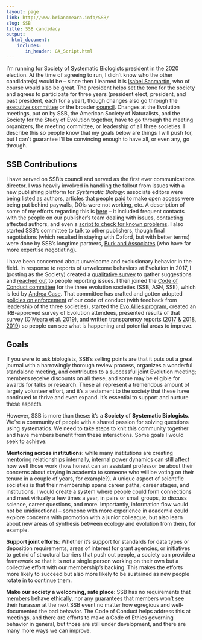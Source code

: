 ```yaml
---
layout: page
link: http://www.brianomeara.info/SSB/
slug: SSB
title: SSB candidacy
output:
  html_document:
    includes:
       in_header: GA_Script.html
---
```


I'm running for Society of Systematic Biologists president in the 2020 election. At the time of agreeing to run, I didn't know who the other candidate(s) would be -- since then I learned it is [Isabel Sanmartín](http://www.rjb.csic.es/jardinbotanico/jardin/contenido.php?Pag=413&tipo=cientifico&cod=98&len=en), who of course would also be great. The president helps set the tone for the society and agrees to participate for three years (president elect, president, and past president, each for a year), though changes also go through the [executive committee](https://www.systbio.org/executive-committee.html) or the broader [council](https://www.systbio.org/council.html). Changes at the Evolution meetings, put on by SSB, the American Society of Naturalists, and the Society for the Study of Evolution together, have to go through the meeting organizers, the meeting committee, or leadership of all three societies. I describe this so people know that my goals below are things I will push for, but I can't guarantee I'll be convincing enough to have all, or even any, go through.

## SSB Contributions

I have served on SSB's council and served as the first ever communications director. I was heavily involved in handling the fallout from issues with a new publishing platform for *Systematic Biology*: associate editors were being listed as authors, articles that people paid to make open access were being put behind paywalls, DOIs were not working, etc. A description of some of my efforts regarding this is [here](https://github.com/systbiol/reports/blob/master/2017_June/Communications.md) -- it included frequent contacts with the people on our publisher's team dealing with issues, contacting affected authors, and even a [script to check for known problems](https://github.com/systbiol/publisherchecking). I also started SSB's committee to talk to other publishers, though final negotiations (which resulted in staying with Oxford, but with better terms) were done by SSB's longtime partners, [Burk and Associates](http://www.burkinc.com/) (who have far more expertise negotiating).

I have been concerned about unwelcome and exclusionary behavior in the field. In response to reports of unwelcome behaviors at Evolution in 2017, I (posting as the Society) created a [qualitative survey](https://twitter.com/systbiol/status/881330667652513793?s=20) to gather suggestions and [reached out](https://twitter.com/systbiol/status/880995237879042049?s=20) to people reporting issues. I then joined the [Code of Conduct committee](https://www.evolutionmeetings.org/general-meeting-information.html#CoCC) for the three evolution societies (SSB, ASN, SSE), which is led by [Andrea Case](https://www.kent.edu/biology/profile/andrea-l-case). That committee has crafted and gotten adopted [policies on enforcement](https://www.evolutionmeetings.org/uploads/4/8/8/0/48804503/reporting.pdf) of our code of conduct (with feedback from leadership of the three societies), started the [Evo Allies program](https://www.evolutionmeetings.org/safe-evolution.html), created an IRB-approved survey of Evolution attendees, presented results of that survey ([O'Meara et al. 2019](https://figshare.com/articles/Unwelcome_behaviors_at_the_Evolution_meetings_Survey_results/8311595)), and written transparency reports ([2017 & 2018](https://www.evolutionmeetings.org/uploads/4/8/8/0/48804503/transparency_report.pdf), [2019](https://www.evolutionmeetings.org/uploads/4/8/8/0/48804503/transparency_report__2019.pdf)) so people can see what is happening and potential areas to improve.

## Goals

If you were to ask biologists, SSB’s selling points are that it puts out a great journal with a harrowingly thorough review process, organizes a wonderful standalone meeting, and contributes to a successful joint Evolution meeting; members receive discounts on all these, and some may be eligible for awards for talks or research. These all represent a tremendous amount of largely volunteer effort, and it’s a testament to the society that these have continued to thrive and even expand. It’s essential to support and nurture these aspects.

However, SSB is more than these: it’s a **Society** of **Systematic Biologists**. We’re a community of people with a shared passion for solving questions using systematics. We need to take steps to knit this community together and have members benefit from these interactions. Some goals I would seek to achieve:

**Mentoring across institutions**: while many institutions are creating mentoring relationships internally, internal power dynamics can still affect how well those work (how honest can an assistant professor be about their concerns about staying in academia to someone who will be voting on their tenure in a couple of years, for example?). A unique aspect of scientific societies is that their membership spans career paths, career stages, and institutions. I would create a system where people could form connections and meet virtually a few times a year, in pairs or small groups, to discuss science, career questions, and more. Importantly, information flow would not be unidirectional -- someone with more experience in academia could explore concerns with promotion with a junior colleague, but also learn about new areas of synthesis between ecology and evolution from them, for example.

**Support joint efforts**: Whether it’s support for standards for data types or deposition requirements, areas of interest for grant agencies, or initiatives to get rid of structural barriers that push out people, a society can provide a framework so that it is not a single person working on their own but a collective effort with our membership’s backing. This makes the efforts more likely to succeed but also more likely to be sustained as new people rotate in to continue them.

**Make our society a welcoming, safe place**: SSB has no requirements that members behave ethically, nor any guarantees that members won’t see their harasser at the next SSB event no matter how egregious and well-documented the bad behavior. The Code of Conduct helps address this at meetings, and there are efforts to make a Code of Ethics governing behavior in general, but those are still under development, and there are many more ways we can improve.
